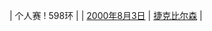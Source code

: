 | 个人赛
! 598环
| {{flagathlete|[[卡雅·B]]|GER}}
| [[2000年]][[8月3日]]
| [[捷克]][[比尔森]]
| {{ed|青年女子50米步枪卧射个人赛世界纪录}}
<noinclude>[[Category:青年女子射击世界纪录导航模板|{{PAGENAME}}]]</noinclude>